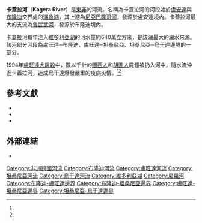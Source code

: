 {{Infobox River
  | river_name      = 卡蓋拉河
  | image_name      = KageraRuvubu.jpg
  | image_size      =
  | caption         = [[魯武武河|魯武武河]]（左上）注入卡蓋拉河
  | origin      = [[坦噶尼喀湖|坦噶尼喀湖]]附近
|source_location = 
| source_coordinates = {{coord|2|21|18|S|30|22|22|E|display=inline}}
  | mouth           = [[維多利亞湖|維多利亞湖]]
  | basin_countries = {{flag|Burundi}}、{{flag|Rwanda}}、{{flag|Tanzania}}、{{flag|Uganda}}
|mouth_coordinates = {{coord|0|56|41|S|31|46|36|E|display=inline,title}}
  | length          = 400公里
  | elevation       = 
  | mouth_elevation = 
  | discharge       = 
  | watershed       = 
}}

'''卡蓋拉河'''（'''Kagera River'''）是[[東非|東非]]的河流。名稱為卡蓋拉河的河段始於[[盧安達|盧安達]]與[[布隆迪|布隆迪]]交界處的[[瑞魯湖|瑞魯湖]]，其上游為[[尼亞巴隆哥河|尼亞巴隆哥河]]，發源於盧安達境內。卡蓋拉河最大的支流為[[魯武武河|魯武武河]]，發源於布隆迪境內。

卡蓋拉河每年注入[[維多利亞湖|維多利亞湖]]的河水量約640萬立方米，是該湖最大的湖水來源。該河部分河段為盧旺達─布隆迪、盧旺達─[[坦桑尼亞|坦桑尼亞]]、坦桑尼亞─[[烏干達|烏干達]]邊境的一部分。

1994年[[盧旺達大屠殺|盧旺達大屠殺]]中，數以千計的[[圖西人|圖西人]]和[[胡圖人|胡圖人]]屍體被扔入河中，隨水流沖進卡蓋拉河，造成烏干達爆發嚴重的疫病災情。<ref name=January /><ref name=NYT />

== 參考文獻 ==
{{Reflist|refs=
<ref name=January>January, p. 83</ref>
<ref name=NYT>{{Citation  | last = Lorch  | first = Donatella  | author-link =   | title = Thousands of Rwanda Dead Wash Down to Lake Victoria  | newspaper = [[The_New_York_Times|The New York Times]]  | date = 21 May 1994  | url = http://www.nytimes.com/1994/05/21/world/thousands-of-rwanda-dead-wash-down-to-lake-victoria.html  | accessdate = 26 February 2010  | archive-date = 2020-12-07  | archive-url = https://web.archive.org/web/20201207173806/https://www.nytimes.com/1994/05/21/world/thousands-of-rwanda-dead-wash-down-to-lake-victoria.html  | dead-url = no  }}</ref>
}}
* {{Cite book
  | last = Dumont
  | first = Henri J.
  | authorlink = 
  | coauthors = 
  | title = The Nile: Origin, Environments, Limnology and Human Use
  | publisher = Springer
  | year = 2009
  | url = http://books.google.co.uk/books?id=iF_U1NoknHoC&pg=PA341
  | isbn = 1402097255
  | access-date = 2010-04-13
  | archive-date = 2013-03-10
  | archive-url = https://web.archive.org/web/20130310133828/http://books.google.co.uk/books?id=iF_U1NoknHoC&pg=PA341
  | dead-url = no
  }}
* {{Cite book
  | last = January
  | first = Brendan
  | authorlink = 
  | title = Genocide: modern crimes against humanity
  | publisher = Twenty-First Century Books
  | year = 2007
  | url = http://books.google.co.uk/books?id=CbwUOrsxLAYC&pg=PA83
  | isbn = 0761334211
  | access-date = 2010-04-13
  | archive-date = 2013-03-10
  | archive-url = https://web.archive.org/web/20130310133823/http://books.google.co.uk/books?id=CbwUOrsxLAYC&pg=PA83
  | dead-url = no
  }}
* {{Cite book
  | last = Rangeley
  | first = Robert
  | authorlink = 
  | title = International river basin organizations in sub-Saharan Africa
  | publisher = World Bank Publications
  | year = 1994
  | url = http://books.google.co.uk/books?id=-gHMB8MPOBoC&pg=PA54
  | isbn = 0821328719
  | access-date = 2010-04-13
  | archive-date = 2013-03-10
  | archive-url = https://web.archive.org/web/20130310133817/http://books.google.co.uk/books?id=-gHMB8MPOBoC&pg=PA54
  | dead-url = no
  }}

== 外部連結 ==
* {{cite web
| url = http://www.fallingrain.com/world/RW/7/Rusumo.html
| title = Maps, Weather, and Airports for Rusumo, Rwanda
| publisher = Falling Rain Genomics
| accessdate = 2009-04-18
| archive-date = 2019-07-26
| archive-url = https://web.archive.org/web/20190726124847/http://www.fallingrain.com/world/RW/7/Rusumo.html
| dead-url = no
}}
{{Rivers of Tanzania}}

{{DEFAULTSORT:Kagera}}
[[Category:非洲跨國河流|Category:非洲跨國河流]]
[[Category:布隆迪河流|Category:布隆迪河流]]
[[Category:盧旺達河流|Category:盧旺達河流]]
[[Category:坦桑尼亞河流|Category:坦桑尼亞河流]]
[[Category:烏干達河流|Category:烏干達河流]]
[[Category:維多利亞湖|Category:維多利亞湖]]
[[Category:尼羅河|Category:尼羅河]]
[[Category:布隆迪-盧旺達邊界|Category:布隆迪-盧旺達邊界]]
[[Category:布隆迪-坦桑尼亞邊界|Category:布隆迪-坦桑尼亞邊界]]
[[Category:盧旺達-坦桑尼亞邊界|Category:盧旺達-坦桑尼亞邊界]]
[[Category:坦桑尼亞-烏干達邊界|Category:坦桑尼亞-烏干達邊界]]